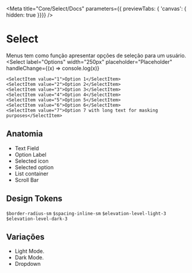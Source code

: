 
<Meta
  title="Core/Select/Docs"
  parameters={{ previewTabs: { 'canvas': { hidden: true }}}}
/>

# Select
Menus tem como função apresentar opções de seleção para um usuário.
<Canvas>
  <Select
    label="Options"
    width="250px"
    placeholder="Placeholder"
    handleChange={(x) => console.log(x)}
  >
    <SelectItem value="1">Option 1</SelectItem>
    <SelectItem value="2">Option 2</SelectItem>
    <SelectItem value="3">Option 3</SelectItem>
    <SelectItem value="4">Option 4</SelectItem>
    <SelectItem value="5">Option 5</SelectItem>
    <SelectItem value="6">Option 6</SelectItem>
    <SelectItem value="7">Option 7 with long text for masking purposes</SelectItem>
  </Select>
</Canvas>

## Anatomia
* Text Field
* Option Label
* Selected icon
* Selected option
* List container
* Scroll Bar


## Design Tokens
`$border-radius-sm`
`$spacing-inline-sm`
`$elevation-level-light-3`
`$elevation-level-dark-3`

## Variações
* Light Mode.
* Dark Mode.
* Dropdown